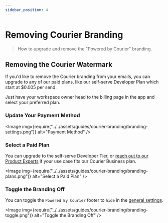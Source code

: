 ```yaml
---
sidebar_position: 4
---
```



# Removing Courier Branding

> How to upgrade and remove the "Powered by Courier" branding.

## Removing the Courier Watermark

If you'd like to remove the Courier branding from your emails, you can upgrade to any of our paid plans, like our self-serve Developer Plan which start at $0.005 per send. 

Just have your workspace owner head to the billing page in the app and select your preferred plan.

### Update Your Payment Method

<Image
  img={require("../../assets/guides/courier-branding/branding-settings.png")}
  alt="Payment Method"
/>

### Select a Paid Plan

You can upgrade to the self-serve Developer Tier, or [reach out to our Product Experts](https://www.courier.com/request-demo/) if your use case fits our Courier Business plan.

<Image
  img={require("../../assets/guides/courier-branding/branding-plans.png")}
  alt="Select a Paid Plan"
/>

### Toggle the Branding Off

You can toggle the `Powered By Courier` footer to `hide` in the [general settings](https://app.courier.com/settings/general).

<Image
  img={require("../../assets/guides/courier-branding/branding-toggle.png")}
  alt="Toggle the Branding Off"
/>